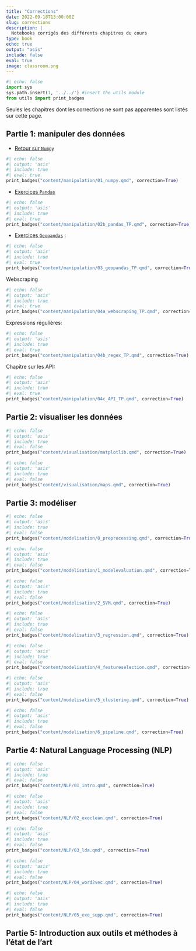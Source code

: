 ```yaml
---
title: "Corrections"
date: 2022-09-18T13:00:00Z
slug: corrections
description: |
  Notebooks corrigés des différents chapitres du cours
type: book
echo: true
output: "asis"
include: false
eval: true
image: classroom.png
---
```


::: {.cell .markdown}
```python
#| echo: false
import sys
sys.path.insert(1, '../../') #insert the utils module
from utils import print_badges
```
:::

Seules les chapitres dont les corrections ne sont pas apparentes sont listés sur cette page.


## Partie 1: manipuler des données

* [Retour sur `Numpy`](../manipulation/01_numpy.qmd)

::: {.cell .markdown}
```python
#| echo: false
#| output: 'asis'
#| include: true
#| eval: true
print_badges("content/manipulation/01_numpy.qmd", correction=True)
```
:::

* [Exercices `Pandas`](../manipulation/02b_pandas_TP.qmd)

::: {.cell .markdown}
```python
#| echo: false
#| output: 'asis'
#| include: true
#| eval: true
print_badges("content/manipulation/02b_pandas_TP.qmd", correction=True)
```
:::

* [Exercices `Geopandas`](../manipulation/03_geopandas_TP.qmd) :

::: {.cell .markdown}
```python
#| echo: false
#| output: 'asis'
#| include: true
#| eval: true
print_badges("content/manipulation/03_geopandas_TP.qmd", correction=True)
```
:::

Webscraping

::: {.cell .markdown}
```python
#| echo: false
#| output: 'asis'
#| include: true
#| eval: true
print_badges("content/manipulation/04a_webscraping_TP.qmd", correction=True)
```
:::

Expressions régulières:

::: {.cell .markdown}
```python
#| echo: false
#| output: 'asis'
#| include: true
#| eval: true
print_badges("content/manipulation/04b_regex_TP.qmd", correction=True)
```
:::

Chapitre sur les API:

::: {.cell .markdown}
```python
#| echo: false
#| output: 'asis'
#| include: true
#| eval: true
print_badges("content/manipulation/04c_API_TP.qmd", correction=True)
```
:::

## Partie 2: visualiser les données


::: {.cell .markdown}
```python
#| echo: false
#| output: 'asis'
#| include: true
#| eval: false
print_badges("content/visualisation/matplotlib.qmd", correction=True)
```
:::

::: {.cell .markdown}
```python
#| echo: false
#| output: 'asis'
#| include: true
#| eval: false
print_badges("content/visualisation/maps.qmd", correction=True)
```
:::


## Partie 3: modéliser

::: {.cell .markdown}
```python
#| echo: false
#| output: 'asis'
#| include: true
#| eval: false
print_badges("content/modelisation/0_preprocessing.qmd", correction=True)
```
:::

::: {.cell .markdown}
```python
#| echo: false
#| output: 'asis'
#| include: true
#| eval: false
print_badges("content/modelisation/1_modelevaluation.qmd", correction=True)
```
:::

::: {.cell .markdown}
```python
#| echo: false
#| output: 'asis'
#| include: true
#| eval: false
print_badges("content/modelisation/2_SVM.qmd", correction=True)
```
:::

::: {.cell .markdown}
```python
#| echo: false
#| output: 'asis'
#| include: true
#| eval: false
print_badges("content/modelisation/3_regression.qmd", correction=True)
```
:::

::: {.cell .markdown}
```python
#| echo: false
#| output: 'asis'
#| include: true
#| eval: false
print_badges("content/modelisation/4_featureselection.qmd", correction=True)
```
:::

::: {.cell .markdown}
```python
#| echo: false
#| output: 'asis'
#| include: true
#| eval: false
print_badges("content/modelisation/5_clustering.qmd", correction=True)
```
:::

::: {.cell .markdown}
```python
#| echo: false
#| output: 'asis'
#| include: true
#| eval: false
print_badges("content/modelisation/6_pipeline.qmd", correction=True)
```
:::

## Partie 4: Natural Language Processing (NLP)

::: {.cell .markdown}
```python
#| echo: false
#| output: 'asis'
#| include: true
#| eval: false
print_badges("content/NLP/01_intro.qmd", correction=True)
```
:::

::: {.cell .markdown}
```python
#| echo: false
#| output: 'asis'
#| include: true
#| eval: false
print_badges("content/NLP/02_exoclean.qmd", correction=True)
```
:::

::: {.cell .markdown}
```python
#| echo: false
#| output: 'asis'
#| include: true
#| eval: false
print_badges("content/NLP/03_lda.qmd", correction=True)
```
:::

::: {.cell .markdown}
```python
#| echo: false
#| output: 'asis'
#| include: true
#| eval: false
print_badges("content/NLP/04_word2vec.qmd", correction=True)
```
:::


::: {.cell .markdown}
```python
#| echo: false
#| output: 'asis'
#| include: true
#| eval: false
print_badges("content/NLP/05_exo_supp.qmd", correction=True)
```
:::

## Partie 5: Introduction aux outils et méthodes à l'état de l'art
